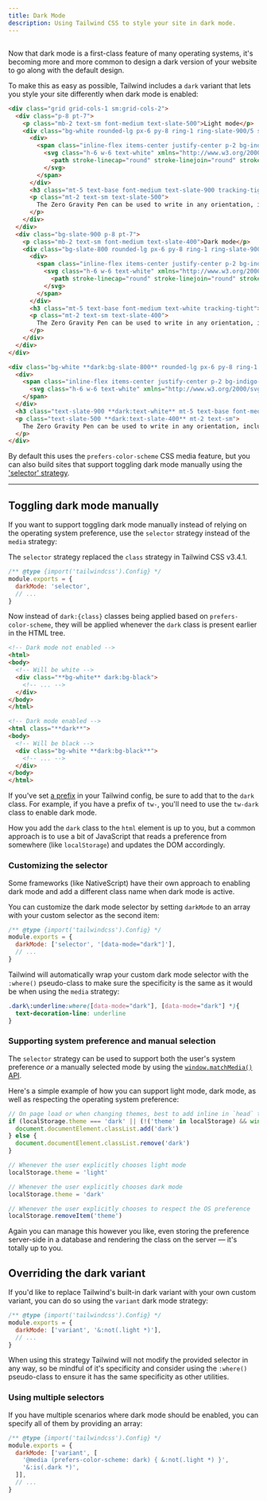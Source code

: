 ---
title: Dark Mode
description: Using Tailwind CSS to style your site in dark mode.
---


## <Heading hidden>Basic usage</Heading>

Now that dark mode is a first-class feature of many operating systems, it's becoming more and more common to design a dark version of your website to go along with the default design.

To make this as easy as possible, Tailwind includes a `dark` variant that lets you style your site differently when dark mode is enabled:

```html {{ example: { p: 'none' } }}
<div class="grid grid-cols-1 sm:grid-cols-2">
  <div class="p-8 pt-7">
    <p class="mb-2 text-sm font-medium text-slate-500">Light mode</p>
    <div class="bg-white rounded-lg px-6 py-8 ring-1 ring-slate-900/5 shadow-xl">
      <div>
        <span class="inline-flex items-center justify-center p-2 bg-indigo-500 rounded-md shadow-lg">
          <svg class="h-6 w-6 text-white" xmlns="http://www.w3.org/2000/svg" fill="none" viewBox="0 0 24 24" stroke="currentColor" aria-hidden="true">
            <path stroke-linecap="round" stroke-linejoin="round" stroke-width="2" d="M11 5H6a2 2 0 00-2 2v11a2 2 0 002 2h11a2 2 0 002-2v-5m-1.414-9.414a2 2 0 112.828 2.828L11.828 15H9v-2.828l8.586-8.586z" />
          </svg>
        </span>
      </div>
      <h3 class="mt-5 text-base font-medium text-slate-900 tracking-tight">Writes Upside-Down</h3>
      <p class="mt-2 text-sm text-slate-500">
        The Zero Gravity Pen can be used to write in any orientation, including upside-down. It even works in outer space.
      </p>
    </div>
  </div>
  <div class="bg-slate-900 p-8 pt-7">
    <p class="mb-2 text-sm font-medium text-slate-400">Dark mode</p>
    <div class="bg-slate-800 rounded-lg px-6 py-8 ring-1 ring-slate-900/5 shadow-xl">
      <div>
        <span class="inline-flex items-center justify-center p-2 bg-indigo-500 rounded-md shadow-lg">
          <svg class="h-6 w-6 text-white" xmlns="http://www.w3.org/2000/svg" fill="none" viewBox="0 0 24 24" stroke="currentColor" aria-hidden="true">
            <path stroke-linecap="round" stroke-linejoin="round" stroke-width="2" d="M11 5H6a2 2 0 00-2 2v11a2 2 0 002 2h11a2 2 0 002-2v-5m-1.414-9.414a2 2 0 112.828 2.828L11.828 15H9v-2.828l8.586-8.586z" />
          </svg>
        </span>
      </div>
      <h3 class="mt-5 text-base font-medium text-white tracking-tight">Writes Upside-Down</h3>
      <p class="mt-2 text-sm text-slate-400">
        The Zero Gravity Pen can be used to write in any orientation, including upside-down. It even works in outer space.
      </p>
    </div>
  </div>
</div>
```

```html
<div class="bg-white **dark:bg-slate-800** rounded-lg px-6 py-8 ring-1 ring-slate-900/5 shadow-xl">
  <div>
    <span class="inline-flex items-center justify-center p-2 bg-indigo-500 rounded-md shadow-lg">
      <svg class="h-6 w-6 text-white" xmlns="http://www.w3.org/2000/svg" fill="none" viewBox="0 0 24 24" stroke="currentColor" aria-hidden="true"><!-- ... --></svg>
    </span>
  </div>
  <h3 class="text-slate-900 **dark:text-white** mt-5 text-base font-medium tracking-tight">Writes Upside-Down</h3>
  <p class="text-slate-500 **dark:text-slate-400** mt-2 text-sm">
    The Zero Gravity Pen can be used to write in any orientation, including upside-down. It even works in outer space.
  </p>
</div>
```

By default this uses the `prefers-color-scheme` CSS media feature, but you can also build sites that support toggling dark mode manually using the ['selector' strategy](#toggling-dark-mode-manually).

---

## Toggling dark mode manually

If you want to support toggling dark mode manually instead of relying on the operating system preference, use the `selector` strategy instead of the `media` strategy:

<TipInfo>The `selector` strategy replaced the `class` strategy in Tailwind CSS v3.4.1.</TipInfo>

```js {{ filename: 'tailwind.config.js' }}
/** @type {import('tailwindcss').Config} */
module.exports = {
  darkMode: 'selector',
  // ...
}
```

Now instead of `dark:{class}` classes being applied based on `prefers-color-scheme`, they will be applied whenever the `dark` class is present earlier in the HTML tree.

```html
<!-- Dark mode not enabled -->
<html>
<body>
  <!-- Will be white -->
  <div class="**bg-white** dark:bg-black">
    <!-- ... -->
  </div>
</body>
</html>

<!-- Dark mode enabled -->
<html class="**dark**">
<body>
  <!-- Will be black -->
  <div class="bg-white **dark:bg-black**">
    <!-- ... -->
  </div>
</body>
</html>
```

If you've set <a href="/docs/configuration#prefix">a prefix</a> in your Tailwind config, be sure to add that to the `dark` class. For example, if you have a prefix of `tw-`, you'll need to use the `tw-dark` class to enable dark mode.

How you add the `dark` class to the `html` element is up to you, but a common approach is to use a bit of JavaScript that reads a preference from somewhere (like `localStorage`) and updates the DOM accordingly.

### Customizing the selector

Some frameworks (like NativeScript) have their own approach to enabling dark mode and add a different class name when dark mode is active.

You can customize the dark mode selector by setting `darkMode` to an array with your custom selector as the second item:

```js {{ filename: 'tailwind.config.js' }}
/** @type {import('tailwindcss').Config} */
module.exports = {
  darkMode: ['selector', '[data-mode="dark"]'],
  // ...
}
```

Tailwind will automatically wrap your custom dark mode selector with the `:where()` pseudo-class to make sure the specificity is the same as it would be when using the `media` strategy:

```css
.dark\:underline:where([data-mode="dark"], [data-mode="dark"] *){
  text-decoration-line: underline
}
```

### Supporting system preference and manual selection

The `selector` strategy can be used to support both the user's system preference _or_ a manually selected mode by using the [`window.matchMedia()` API](https://developer.mozilla.org/en-US/docs/Web/API/Window/matchMedia).

Here's a simple example of how you can support light mode, dark mode, as well as respecting the operating system preference:

```js {{ filename: 'spaghetti.js' }}
// On page load or when changing themes, best to add inline in `head` to avoid FOUC
if (localStorage.theme === 'dark' || (!('theme' in localStorage) && window.matchMedia('(prefers-color-scheme: dark)').matches)) {
  document.documentElement.classList.add('dark')
} else {
  document.documentElement.classList.remove('dark')
}

// Whenever the user explicitly chooses light mode
localStorage.theme = 'light'

// Whenever the user explicitly chooses dark mode
localStorage.theme = 'dark'

// Whenever the user explicitly chooses to respect the OS preference
localStorage.removeItem('theme')
```

Again you can manage this however you like, even storing the preference server-side in a database and rendering the class on the server — it's totally up to you.

## Overriding the dark variant

If you'd like to replace Tailwind's built-in dark variant with your own custom variant, you can do so using the `variant` dark mode strategy:

```js {{ filename: 'tailwind.config.js' }}
/** @type {import('tailwindcss').Config} */
module.exports = {
  darkMode: ['variant', '&:not(.light *)'],
  // ...
}
```

When using this strategy Tailwind will not modify the provided selector in any way, so be mindful of it's specificity and consider using the `:where()` pseudo-class to ensure it has the same specificity as other utilities.

### Using multiple selectors

If you have multiple scenarios where dark mode should be enabled, you can specify all of them by providing an array:

```js {{ filename: 'tailwind.config.js' }}
/** @type {import('tailwindcss').Config} */
module.exports = {
  darkMode: ['variant', [
    '@media (prefers-color-scheme: dark) { &:not(.light *) }',
    '&:is(.dark *)',
  ]],
  // ...
}
```
